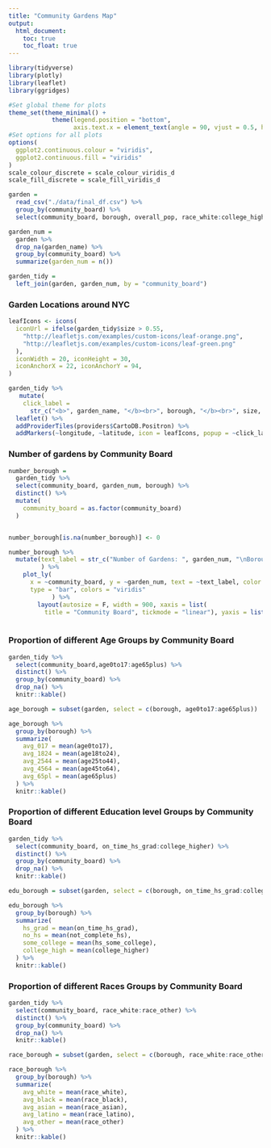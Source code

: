 ```yaml
---
title: "Community Gardens Map"
output: 
  html_document:
    toc: true
    toc_float: true
---
```


```r

library(tidyverse)
library(plotly)
library(leaflet)
library(ggridges)

#Set global theme for plots
theme_set(theme_minimal() + 
            theme(legend.position = "bottom", 
                  axis.text.x = element_text(angle = 90, vjust = 0.5, hjust = 1)))
#Set options for all plots
options(
  ggplot2.continuous.colour = "viridis",
  ggplot2.continuous.fill = "viridis"
)
scale_colour_discrete = scale_colour_viridis_d
scale_fill_discrete = scale_fill_viridis_d
```


```r
garden =
  read_csv("./data/final_df.csv") %>%
  group_by(community_board) %>%
  select(community_board, borough, overall_pop, race_white:college_higher, garden_name:longitude)

garden_num = 
  garden %>% 
  drop_na(garden_name) %>% 
  group_by(community_board) %>% 
  summarize(garden_num = n())

garden_tidy = 
  left_join(garden, garden_num, by = "community_board")

```


### Garden Locations around NYC 

```r
leafIcons <- icons(
  iconUrl = ifelse(garden_tidy$size > 0.55,
    "http://leafletjs.com/examples/custom-icons/leaf-orange.png",
    "http://leafletjs.com/examples/custom-icons/leaf-green.png"
  ),
  iconWidth = 20, iconHeight = 30,
  iconAnchorX = 22, iconAnchorY = 94,
)

garden_tidy %>%
   mutate(
    click_label =
      str_c("<b>", garden_name, "</b><br>", borough, "</b><br>", size, " acres")) %>% 
  leaflet() %>%
  addProviderTiles(providers$CartoDB.Positron) %>% 
  addMarkers(~longitude, ~latitude, icon = leafIcons, popup = ~click_label)

```


### Number of gardens by Community Board

```r
number_borough = 
  garden_tidy %>% 
  select(community_board, garden_num, borough) %>% 
  distinct() %>% 
  mutate(
    community_board = as.factor(community_board)
  )


number_borough[is.na(number_borough)] <- 0 

number_borough %>%
  mutate(text_label = str_c("Number of Gardens: ", garden_num, "\nBorough: ", borough)
         ) %>% 
    plot_ly(
      x = ~community_board, y = ~garden_num, text = ~text_label, color = ~borough, 
      type = "bar", colors = "viridis"
            ) %>% 
        layout(autosize = F, width = 900, xaxis = list(
          title = "Community Board", tickmode = "linear"), yaxis = list(title = "Number of Community Gardens",
                                                                        dtick = 5))
```

### Proportion of different Age Groups by Community Board

```r

garden_tidy %>% 
  select(community_board,age0to17:age65plus) %>% 
  distinct() %>% 
  group_by(community_board) %>% 
  drop_na() %>% 
  knitr::kable()

age_borough = subset(garden, select = c(borough, age0to17:age65plus))

age_borough %>% 
  group_by(borough) %>% 
  summarize(
    avg_017 = mean(age0to17),
    avg_1824 = mean(age18to24),
    avg_2544 = mean(age25to44),
    avg_4564 = mean(age45to64),
    avg_65pl = mean(age65plus)
  ) %>% 
  knitr::kable()
```



### Proportion of different Education level Groups by Community Board


```r

garden_tidy %>% 
  select(community_board, on_time_hs_grad:college_higher) %>% 
  distinct() %>% 
  group_by(community_board) %>% 
  drop_na() %>% 
  knitr::kable()

edu_borough = subset(garden, select = c(borough, on_time_hs_grad:college_higher))

edu_borough %>% 
  group_by(borough) %>% 
  summarize(
    hs_grad = mean(on_time_hs_grad),
    no_hs = mean(not_complete_hs),
    some_college = mean(hs_some_college),
    college_high = mean(college_higher)
  ) %>% 
  knitr::kable()
```


### Proportion of different Races Groups by Community Board


```r

garden_tidy %>% 
  select(community_board, race_white:race_other) %>% 
  distinct() %>% 
  group_by(community_board) %>% 
  drop_na() %>% 
  knitr::kable()

race_borough = subset(garden, select = c(borough, race_white:race_other))

race_borough %>% 
  group_by(borough) %>% 
  summarize(
    avg_white = mean(race_white),
    avg_black = mean(race_black),
    avg_asian = mean(race_asian),
    avg_latino = mean(race_latino),
    avg_other = mean(race_other)
  ) %>% 
  knitr::kable()
```












